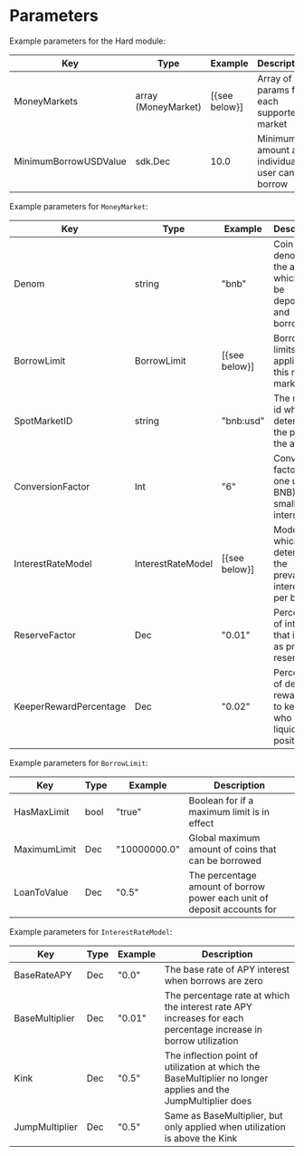 
# Parameters

Example parameters for the Hard module:

| Key                   | Type                | Example        | Description                                  |
| --------------------- | ------------------- | -------------- | -------------------------------------------- |
| MoneyMarkets          | array (MoneyMarket) | [\{see below}] | Array of params for each supported market    |
| MinimumBorrowUSDValue | sdk.Dec             | 10.0           | Minimum amount an individual user can borrow |

Example parameters for `MoneyMarket`:

| Key                    | Type              | Example        | Description                                                           |
| ---------------------- | ----------------- | -------------- | --------------------------------------------------------------------- |
| Denom                  | string            | "bnb"          | Coin denom of the asset which can be deposited and borrowed           |
| BorrowLimit            | BorrowLimit       | [\{see below}] | Borrow limits applied to this money market                            |
| SpotMarketID           | string            | "bnb:usd"      | The market id which determines the price of the asset                 |
| ConversionFactor       | Int               | "6"            | Conversion factor for one unit (ie BNB) to the smallest internal unit |
| InterestRateModel      | InterestRateModel | [\{see below}] | Model which determines the prevailing interest rate per block         |
| ReserveFactor          | Dec               | "0.01"         | Percentage of interest that is kept as protocol reserves              |
| KeeperRewardPercentage | Dec               | "0.02"         | Percentage of deposit rewarded to keeper who liquidates a position    |

Example parameters for `BorrowLimit`:

| Key          | Type | Example      | Description                                                             |
| ------------ | ---- | ------------ | ----------------------------------------------------------------------- |
| HasMaxLimit  | bool | "true"       | Boolean for if a maximum limit is in effect                             |
| MaximumLimit | Dec  | "10000000.0" | Global maximum amount of coins that can be borrowed                     |
| LoanToValue  | Dec  | "0.5"        | The percentage amount of borrow power each unit of deposit accounts for |

Example parameters for `InterestRateModel`:

| Key            | Type | Example | Description                                                                                                     |
| -------------- | ---- | ------- | --------------------------------------------------------------------------------------------------------------- |
| BaseRateAPY    | Dec  | "0.0"   | The base rate of APY interest when borrows are zero                                                             |
| BaseMultiplier | Dec  | "0.01"  | The percentage rate at which the interest rate APY increases for each percentage increase in borrow utilization |
| Kink           | Dec  | "0.5"   | The inflection point of utilization at which the BaseMultiplier no longer applies and the JumpMultiplier does   |
| JumpMultiplier | Dec  | "0.5"   | Same as BaseMultiplier, but only applied when utilization is above the Kink                                     |


>
